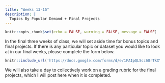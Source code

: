 ```yaml
---
title: "Weeks 13-15"
description: |
  Topics By Popular Demand + Final Projects
---
```


```r
knitr::opts_chunk$set(echo = FALSE, warning = FALSE, message = FALSE)

```

In the final three weeks of class, we will set aside time for bonus topics and final projects. If there is any particular topic or dataset you would like to look at in our final weeks, please complete the form below.

```r
knitr::include_url('https://docs.google.com/forms/d/e/1FAIpQLScc68rTkXYbZF6eqYMAYrzlm6mNJRXRWGFlNbe2k4fql1bRyw/viewform?usp=sf_link')
```

We will also take a day to collectively work on a grading rubric for the final projects, which I will post here when it is completed.